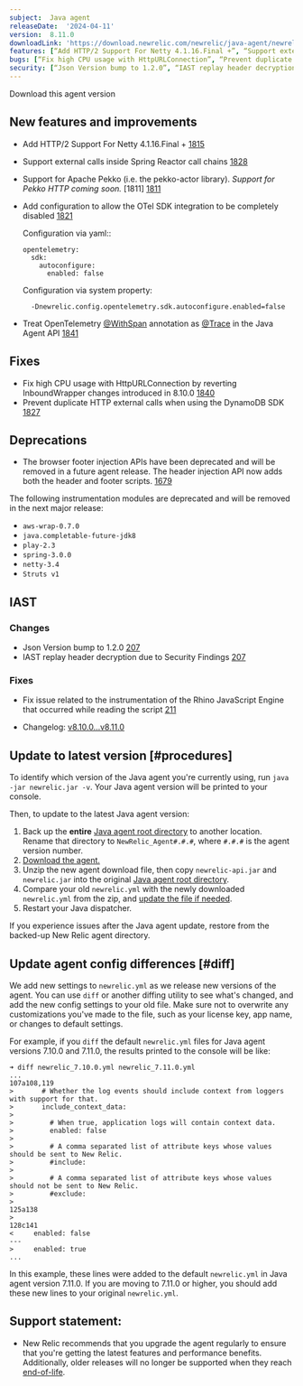 ```yaml
---
subject:  Java agent
releaseDate:  '2024-04-11'
version:  8.11.0
downloadLink: 'https://download.newrelic.com/newrelic/java-agent/newrelic-agent/8.11.0/'
features: [“Add HTTP/2 Support For Netty 4.1.16.Final +”, “Support external calls inside Spring Reactor call chains”, “Support for Apache Pekko. (Support for Pekko HTTP coming soon)”, “Add configuration to allow the OTel SDK integration to be completely disabled”, “Treat OpenTelemetry @WithSpan annotation as @Trace in the Java Agent API”]
bugs: [“Fix high CPU usage with HttpURLConnection”, “Prevent duplicate HTTP external calls when using the DynamoDB SDK”]
security: [“Json Version bump to 1.2.0”, “IAST replay header decryption due to Security Findings”, “Fix issue related to the instrumentation of the Rhino JavaScript Engine that occurred while reading the script”]
---
```

<ButtonGroup>
  <ButtonLink
    role="button"
    to="https://download.newrelic.com/newrelic/java-agent/newrelic-agent/8.11.0/"
    variant="primary"
  >
    Download this agent version
  </ButtonLink>
</ButtonGroup>

## New features and improvements

- Add HTTP/2 Support For Netty 4.1.16.Final + [1815](https://github.com/newrelic/newrelic-java-agent/pull/1815)
- Support external calls inside Spring Reactor call chains [1828](https://github.com/newrelic/newrelic-java-agent/pull/1828) 
- Support for Apache Pekko (i.e. the pekko-actor library). *Support for Pekko HTTP coming soon.* [1811] [1811](https://github.com/newrelic/newrelic-java-agent/pull/1811)
- Add configuration to allow the OTel SDK integration to be completely disabled [1821](https://github.com/newrelic/newrelic-java-agent/pull/1821)

  Configuration via yaml::
  ```
  opentelemetry:
    sdk: 
      autoconfigure:
        enabled: false
  ```

  Configuration via system property:
  ```
    -Dnewrelic.config.opentelemetry.sdk.autoconfigure.enabled=false
  ```
- Treat OpenTelemetry [@WithSpan](https://opentelemetry.io/docs/languages/java/automatic/annotations/#creating-spans-around-methods-with-withspan) annotation as [@Trace](https://docs.newrelic.com/docs/apm/agents/java-agent/api-guides/java-agent-api-instrument-using-annotation/#trace) in the Java Agent API  [1841](https://github.com/newrelic/newrelic-java-agent/pull/1841)


## Fixes

- Fix high CPU usage with HttpURLConnection by reverting InboundWrapper changes introduced in 8.10.0 [1840](https://github.com/newrelic/newrelic-java-agent/pull/1840)
- Prevent duplicate HTTP external calls when using the DynamoDB SDK [1827](https://github.com/newrelic/newrelic-java-agent/pull/1827)

## Deprecations

- The browser footer injection APIs have been deprecated and will be removed in a future agent release. The header injection API now adds both the header and footer scripts. [1679](https://github.com/newrelic/newrelic-java-agent/pull/1679)

The following instrumentation modules are deprecated and will be removed in the next major release:

- `aws-wrap-0.7.0`
- `java.completable-future-jdk8`
- `play-2.3`
- `spring-3.0.0`
- `netty-3.4`
- `Struts v1`

## IAST

### Changes
- Json Version bump to 1.2.0 [207](https://github.com/newrelic/csec-java-agent/pull/207)
- IAST replay header decryption due to Security Findings [207](https://github.com/newrelic/csec-java-agent/pull/207)
### Fixes
- Fix issue related to the instrumentation of the Rhino JavaScript Engine that occurred while reading the script [211](https://github.com/newrelic/csec-java-agent/pull/211)


- Changelog: [v8.10.0...v8.11.0](https://github.com/newrelic/newrelic-java-agent/compare/v8.10.0...v8.11.0)

## Update to latest version [#procedures]

To identify which version of the Java agent you're currently using, run `java -jar newrelic.jar -v`. Your Java agent version will be printed to your console.

Then, to update to the latest Java agent version:

1. Back up the **entire** [Java agent root directory](/docs/agents/manage-apm-agents/troubleshooting/find-agent-root-directory#java-agent) to another location. Rename that directory to `NewRelic_Agent#.#.#`, where `#.#.#` is the agent version number.
2. [Download the agent.](/docs/release-notes/agent-release-notes/java-release-notes)
3. Unzip the new agent download file, then copy `newrelic-api.jar` and `newrelic.jar` into the original [Java agent root directory](/docs/agents/manage-apm-agents/troubleshooting/find-agent-root-directory#java-agent).
4. Compare your old `newrelic.yml` with the newly downloaded `newrelic.yml` from the zip, and [update the file if needed](#diff).
5. Restart your Java dispatcher.

If you experience issues after the Java agent update, restore from the backed-up New Relic agent directory.

## Update agent config differences [#diff]

We add new settings to `newrelic.yml` as we release new versions of the agent. You can use `diff` or another diffing utility to see what's changed, and add the new config settings to your old file. Make sure not to overwrite any customizations you've made to the file, such as your license key, app name, or changes to default settings.

For example, if you `diff` the default `newrelic.yml` files for Java agent versions 7.10.0 and 7.11.0, the results printed to the console will be like:

```
➜ diff newrelic_7.10.0.yml newrelic_7.11.0.yml
...
107a108,119
>       # Whether the log events should include context from loggers with support for that.
>       include_context_data:
>
>         # When true, application logs will contain context data.
>         enabled: false
>
>         # A comma separated list of attribute keys whose values should be sent to New Relic.
>         #include:
>
>         # A comma separated list of attribute keys whose values should not be sent to New Relic.
>         #exclude:
>
125a138
>
128c141
<     enabled: false
---
>     enabled: true
...
```

In this example, these lines were added to the default `newrelic.yml` in Java agent version 7.11.0. If you are moving to 7.11.0 or higher, you should add these new lines to your original `newrelic.yml`.

## Support statement:

* New Relic recommends that you upgrade the agent regularly to ensure that you're getting the latest features and performance benefits. Additionally, older releases will no longer be supported when they reach [end-of-life](https://docs.newrelic.com/docs/using-new-relic/cross-product-functions/install-configure/notification-changes-new-relic-saas-features-distributed-software/).
